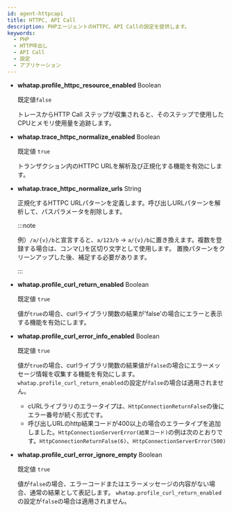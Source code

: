 ```yaml
---
id: agent-httpcapi
title: HTTPC, API Call
description: PHPエージェントのHTTPC、API Callの設定を提供します。
keywords:
  - PHP
  - HTTP呼出し
  - API Call
  - 設定
  - アプリケーション
---
```


- **whatap.profile_httpc_resource_enabled** <span class='type'>Boolean</span>

  既定値`false`

  トレースからHTTP Call ステップが収集されると、そのステップで使用したCPUとメモリ使用量を追跡します。

- **whatap.trace_httpc_normalize_enabled** <span class='type'>Boolean</span>

  既定値 `true`

  トランザクション内のHTTPC URLを解析及び正規化する機能を有効にします。

- **whatap.trace_httpc_normalize_urls** <span class='type'>String</span>

  正規化するHTTPC URLパターンを定義します。呼び出しURLパターンを解析して、パスパラメータを削除します。

  :::note

  例）`/a/{v}/b`と宣言すると、`a/123/b` → `a/{v}/b`に置き換えます。複数を登録する場合は、コンマ(,)を区切り文字として使用します。 置換パターンをクリーンアップした後、補足する必要があります。

  :::

- **whatap.profile_curl_return_enabled** <span class='type'>Boolean</span>

  既定値 `true`

  値が`true`の場合、curlライブラリ関数の結果が'false'の場合にエラーと表示する機能を有効にします。

- **whatap.profile_curl_error_info_enabled** <span class='type'>Boolean</span>

  既定値 `true`

  値が`true`の場合、curlライブラリ関数の結果値が`false`の場合にエラーメッセージ情報を収集する機能を有効にします。`whatap.profile_curl_return_enabled`の設定が`false`の場合は適用されません。

  - cURLライブラリのエラータイプは、`HttpConnectionReturnFalse`の後にエラー番号が続く形式です。
  - 呼び出しURLのhttp結果コードが400以上の場合のエラータイプを追加しました。`HttpConnectionServerError(結果コード)`の例は次のとおりです。`HttpConnectionReturnFalse(6)`、`HttpConnectionServerError(500)`

- **whatap.profile_curl_error_ignore_empty** <span class='type'>Boolean</span>

  既定値 `true`

  値が`false`の場合、エラーコードまたはエラーメッセージの内容がない場合、通常の結果として表記します。 `whatap.profile_curl_return_enabled`の設定が`false`の場合は適用されません。 
